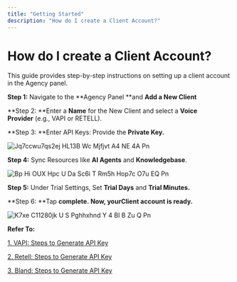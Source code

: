 ```yaml
---
title: "Getting Started"
description: "How do I create a Client Account?"
---
```


# **How do I create a Client Account?**

This guide provides step-by-step instructions on setting up a client account in the Agency panel.

**Step 1:** Navigate to the **Agency Panel **and **Add a New Client**

**Step 2: **Enter a **Name** for the New Client and select a **Voice Provider** (e.g., VAPI or RETELL). 

**Step 3: **Enter API Keys: Provide the **Private Key.**

![Jq7ccwu7qs2ej HL13B Wc Mjfjvt A4 NE 4A Pn](/images/Jq7ccwu7qs2ejHL13BWcMjfjvtA4-NE_4A.png)

**Step 4:** Sync Resources like **AI Agents** and **Knowledgebase**.

![Bp Hi OUX Hpc U Da Sc6i T Rm5h Hop7c O7u EQ Pn](/images/-bpHiOUXHpcUDaSC6iT_RM5hHop7cO7uEQ.png)

**Step 5:** Under Trial Settings, Set **Trial Days** and **Trial Minutes.**

**Step 6: **Tap **complete. **Now, your**Client account is ready.** 

![K7xe C11280jk U S Pghhxhnd Y 4 Bl B Zu Q Pn](/images/k7xe-C11280jkU_sPghhxhndY-4_blBZuQ.png)

**Refer To:**

[1. VAPI: Steps to Generate API Key](https://support.voicemetrics.ai/a/solutions/articles/1070000118504)

[2. Retell: Steps to Generate API Key](https://support.voicemetrics.ai/a/solutions/articles/1070000118699)

[3. Bland: Steps to Generate API Key](https://support.voicemetrics.ai/a/solutions/articles/1070000118506)